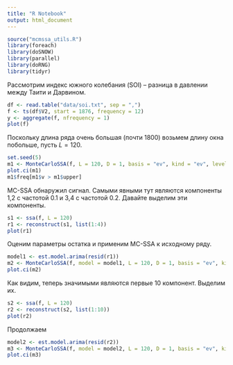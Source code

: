 ```yaml
---
title: "R Notebook"
output: html_document
---
```


```r
source("mcmssa_utils.R")
library(foreach)
library(doSNOW)
library(parallel)
library(doRNG)
library(tidyr)
```

Рассмотрим индекс южного колебания (SOI) -- разница в давлении между Таити и Дарвином.
```r
df <- read.table("data/soi.txt", sep = ",")
f <- ts(df$V2, start = 1876, frequency = 12)
y <- aggregate(f, nfrequency = 1)
plot(f)
```

Поскольку длина ряда очень большая (почти 1800) возьмем длину окна побольше, пусть $L=120$.
```r
set.seed(5)
m1 <- MonteCarloSSA(f, L = 120, D = 1, basis = "ev", kind = "ev", level.conf = 0.95)
plot.ci(m1)
m1$freq[m1$v > m1$upper]
```

MC-SSA обнаружил сигнал. Самыми явными тут являются компоненты 1,2 с частотой $0.1$ и 3,4 с частотой $0.2$. Давайте выделим эти компоненты.
```r
s1 <- ssa(f, L = 120)
r1 <- reconstruct(s1, list(1:4))
plot(r1)
```

Оценим параметры остатка и применим MC-SSA к исходному ряду.
```r
model1 <- est.model.arima(resid(r1))
m2 <- MonteCarloSSA(f, model = model1, L = 120, D = 1, basis = "ev", kind = "ev", level.conf = 0.95)
plot.ci(m2)
```

Как видим, теперь значимыми являются первые 10 компонент. Выделим их.
```r
s2 <- ssa(f, L = 120)
r2 <- reconstruct(s2, list(1:10))
plot(r2)
```

Продолжаем
```r
model2 <- est.model.arima(resid(r2))
m3 <- MonteCarloSSA(f, model = model2, L = 120, D = 1, basis = "ev", kind = "ev", level.conf = 0.95, )
plot.ci(m3)
```
